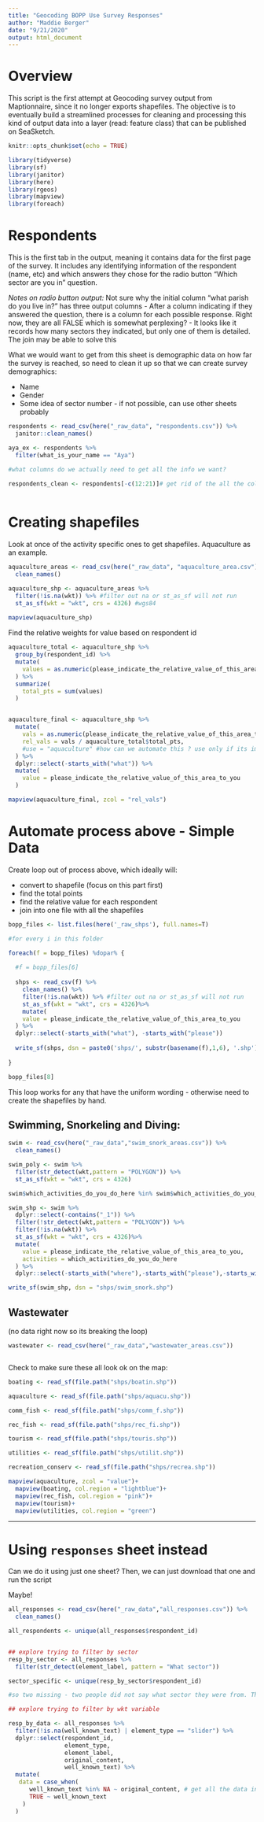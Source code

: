 ```yaml
---
title: "Geocoding BOPP Use Survey Responses"
author: "Maddie Berger"
date: "9/21/2020"
output: html_document
---
```


# Overview

This script is the first attempt at Geocoding survey output from Maptionnaire, since it no longer exports shapefiles. The objective is to eventually build a streamlined processes for cleaning and processing this kind of output data into a layer (read: feature class) that can be published on SeaSketch. 

```r
knitr::opts_chunk$set(echo = TRUE)

library(tidyverse)
library(sf)
library(janitor)
library(here)
library(rgeos)
library(mapview)
library(foreach)
```

# Respondents

This is the first tab in the output, meaning it contains data for the first page of the survey. It includes any identifying information of the respondent (name, etc) and which answers they chose for the radio button "Which sector are you in" question.

*Notes on radio button output:* 
Not sure why the initial column "what parish do you live in?" has three output columns
- After a column indicating if they answered the question, there is a column for each possible response. Right now, they are all FALSE which is somewhat perplexing? 
- It looks like it records how many sectors they indicated, but only one of them is detailed. The join may be able to solve this


What we would want to get from this sheet is demographic data on how far the survey is reached, so need to clean it up so that we can create survey demographics: 

- Name
- Gender
- Some idea of sector number - if not possible, can use other sheets probably 

```r

respondents <- read_csv(here("_raw_data", "respondents.csv")) %>% 
  janitor::clean_names()

aya_ex <- respondents %>% 
  filter(what_is_your_name == "Aya")

#what columns do we actually need to get all the info we want? 

respondents_clean <- respondents[-c(12:21)]# get rid of the all the columns that all have the same thing in them? 
  
```

# Creating shapefiles

Look at once of the activity specific ones to get shapefiles. Aquaculture as an example. 
```r

aquaculture_areas <- read_csv(here("_raw_data", "aquaculture_area.csv")) %>% 
  clean_names()

aquaculture_shp <- aquaculture_areas %>%
  filter(!is.na(wkt)) %>% #filter out na or st_as_sf will not run
  st_as_sf(wkt = "wkt", crs = 4326) #wgs84
  
mapview(aquaculture_shp)
```

Find the relative weights for value based on respondent id

```r

aquaculture_total <- aquaculture_shp %>% 
  group_by(respondent_id) %>% 
  mutate(
    values = as.numeric(please_indicate_the_relative_value_of_this_area_to_you)
  ) %>% 
  summarize(
    total_pts = sum(values)
  ) 


aquaculture_final <- aquaculture_shp %>% 
  mutate(
    vals = as.numeric(please_indicate_the_relative_value_of_this_area_to_you),
    rel_vals = vals / aquaculture_total$total_pts,
    #use = "aquaculture" #how can we automate this ? use only if its important to join it all together
  ) %>% 
  dplyr::select(-starts_with("what")) %>% 
  mutate(
    value = please_indicate_the_relative_value_of_this_area_to_you
  )

mapview(aquaculture_final, zcol = "rel_vals")

```

# Automate process above - Simple Data

Create loop out of process above, which ideally will: 

- convert to shapefile (focus on this part first)
- find the total points
- find the relative value for each respondent
- join into one file with all the shapefiles


```r

bopp_files <- list.files(here('_raw_shps'), full.names=T)

#for every i in this folder

foreach(f = bopp_files) %dopar% { 
  
  #f = bopp_files[6]
  
  shps <- read_csv(f) %>%
    clean_names() %>% 
    filter(!is.na(wkt)) %>% #filter out na or st_as_sf will not run
    st_as_sf(wkt = "wkt", crs = 4326)%>% 
    mutate(
    value = please_indicate_the_relative_value_of_this_area_to_you
  ) %>% 
  dplyr::select(-starts_with("what"), -starts_with("please"))
  
  write_sf(shps, dsn = paste0('shps/', substr(basename(f),1,6), '.shp'), overwrite=T)
  
}

bopp_files[8]
```

This loop works for any that have the uniform wording - otherwise need to create the shapefiles by hand.

## Swimming, Snorkeling and Diving: 
```r

swim <- read_csv(here("_raw_data","swim_snork_areas.csv")) %>%
  clean_names()

swim_poly <- swim %>% 
  filter(str_detect(wkt,pattern = "POLYGON")) %>% 
  st_as_sf(wkt = "wkt", crs = 4326)

swim$which_activities_do_you_do_here %in% swim$which_activities_do_you_do_here_1 # they all match, so we can go ahead and remove the duplicated columns 

swim_shp <- swim %>% 
  dplyr::select(-contains("_1")) %>%
  filter(!str_detect(wkt,pattern = "POLYGON")) %>%
  filter(!is.na(wkt)) %>% 
  st_as_sf(wkt = "wkt", crs = 4326)%>%
  mutate(
    value = please_indicate_the_relative_value_of_this_area_to_you,
    activities = which_activities_do_you_do_here
  ) %>% 
  dplyr::select(-starts_with("where"),-starts_with("please"),-starts_with("which"))

write_sf(swim_shp, dsn = "shps/swim_snork.shp")
```

## Wastewater
(no data right now so its breaking the loop)
```r

wastewater <- read_csv(here("_raw_data","wastewater_areas.csv"))



```


Check to make sure these all look ok on the map: 

```r

boating <- read_sf(file.path("shps/boatin.shp"))

aquaculture <- read_sf(file.path("shps/aquacu.shp"))

comm_fish <- read_sf(file.path("shps/comm_f.shp"))

rec_fish <- read_sf(file.path("shps/rec_fi.shp"))

tourism <- read_sf(file.path("shps/touris.shp"))

utilities <- read_sf(file.path("shps/utilit.shp"))

recreation_conserv <- read_sf(file.path("shps/recrea.shp"))

mapview(aquaculture, zcol = "value")+
  mapview(boating, col.region = "lightblue")+
  mapview(rec_fish, col.region = "pink")+
  mapview(tourism)+
  mapview(utilities, col.region = "green")
```


***

# Using `responses` sheet instead

Can we do it using just one sheet? Then, we can just download that one and run the script

Maybe!

```r
all_responses <- read_csv(here("_raw_data","all_responses.csv")) %>% 
  clean_names()

all_respondents <- unique(all_responses$respondent_id)


## explore trying to filter by sector
resp_by_sector <- all_responses %>% 
  filter(str_detect(element_label, pattern = "What sector"))

sector_specific <- unique(resp_by_sector$respondent_id)

#so two missing - two people did not say what sector they were from. This makes it difficult to create the popup 

## explore trying to filter by wkt variable 

resp_by_data <- all_responses %>% 
  filter(!is.na(well_known_text) | element_type == "slider") %>% 
  dplyr::select(respondent_id,
                element_type,
                element_label,
                original_content,
                well_known_text) %>% 
  mutate(
   data = case_when(
      well_known_text %in% NA ~ original_content, # get all the data into one column
      TRUE ~ well_known_text
    )
  )

```

